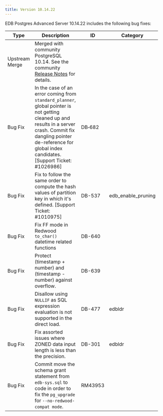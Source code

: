```yaml
---
title: Version 10.14.22
---
```


EDB Postgres Advanced Server 10.14.22 includes the following bug fixes:

| Type           | Description                                                                                                                                                                            | ID     | Category      | 
| -------------- | -------------------------------------------------------------------------------------------------------------------------------------------------------------------------------------- | ------ | ------------- |
| Upstream Merge | Merged with community PostgreSQL 10.14. See the community [Release Notes](https://www.postgresql.org/docs/10/release-10-14.html) for details.                                          |        |               |
| Bug&nbsp;Fix | In the case of an error coming from `standard_planner`, global pointer is not getting cleaned up and results in a server crash.  Commit fix dangling pointer de-reference for global index candidates. [Support Ticket: #1026986] | DB&#8209;682 | |
| Bug Fix | Fix to follow the same order to compute the hash values of partition key in which it's defined. [Support Ticket: #1010975] | DB-537 | edb_enable_pruning |
| Bug Fix | Fix FF mode in Redwood `to_char()` datetime related functions | DB-640 | |
| Bug Fix | Protect (timestamp + number) and (timestamp - number) against overflow. | DB-639 | |
| Bug Fix | Disallow using `NULLIF` as SQL expression evaluation is not supported in the direct load. | DB-477 | edbldr|
| Bug Fix | Fix assorted issues where ZONED data input length is less than the precision. | DB-301 | edbldr |
| Bug Fix | Commit move the schema grant statement from `edb-sys.sql` to code in order to fix the `pg_upgrade` for `--no-redwood-compat mode`. | RM43953 |  |
